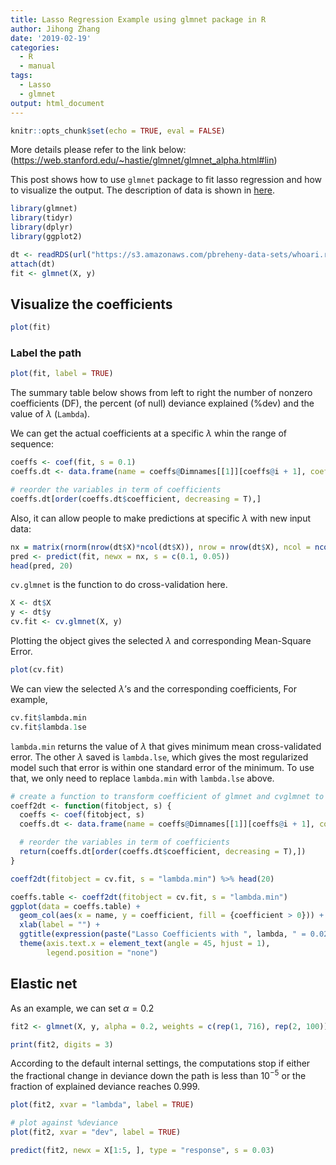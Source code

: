 ```yaml
---
title: Lasso Regression Example using glmnet package in R
author: Jihong Zhang
date: '2019-02-19'
categories:
  - R
  - manual
tags:
  - Lasso
  - glmnet
output: html_document
---
```


```r
knitr::opts_chunk$set(echo = TRUE, eval = FALSE)
```

More details please refer to the link below: (<https://web.stanford.edu/~hastie/glmnet/glmnet_alpha.html#lin>)

This post shows how to use `glmnet` package to fit lasso regression and how to visualize the output. The description of data is shown in [here](http://myweb.uiowa.edu/pbreheny/data/whoari.html).

```r
library(glmnet)
library(tidyr)
library(dplyr)
library(ggplot2)
```

```r
dt <- readRDS(url("https://s3.amazonaws.com/pbreheny-data-sets/whoari.rds"))
attach(dt)
fit <- glmnet(X, y)
```

## Visualize the coefficients

```r
plot(fit)
```

### Label the path

```r
plot(fit, label = TRUE)
```

The summary table below shows from left to right the number of nonzero coefficients (DF), the percent (of null) deviance explained (%dev) and the value of $\lambda$ (`Lambda`).

We can get the actual coefficients at a specific $\lambda$ whin the range of sequence:

```r
coeffs <- coef(fit, s = 0.1) 
coeffs.dt <- data.frame(name = coeffs@Dimnames[[1]][coeffs@i + 1], coefficient = coeffs@x) 

# reorder the variables in term of coefficients
coeffs.dt[order(coeffs.dt$coefficient, decreasing = T),]

```

Also, it can allow people to make predictions at specific $\lambda$ with new input data:

```r
nx = matrix(rnorm(nrow(dt$X)*ncol(dt$X)), nrow = nrow(dt$X), ncol = ncol(dt$X))
pred <- predict(fit, newx = nx, s = c(0.1, 0.05)) 
head(pred, 20)
```

`cv.glmnet` is the function to do cross-validation here.

```r
X <- dt$X
y <- dt$y
cv.fit <- cv.glmnet(X, y)
```

Plotting the object gives the selected $\lambda$ and corresponding Mean-Square Error.

```r
plot(cv.fit)
```

We can view the selected $\lambda$'s and the corresponding coefficients, For example,

```r
cv.fit$lambda.min
cv.fit$lambda.1se
```

`lambda.min` returns the value of $\lambda$ that gives minimum mean cross-validated error. The other $\lambda$ saved is `lambda.lse`, which gives the most regularized model such that error is within one standard error of the minimum. To use that, we only need to replace `lambda.min` with `lambda.lse` above.

```r
# create a function to transform coefficient of glmnet and cvglmnet to data.frame
coeff2dt <- function(fitobject, s) {
  coeffs <- coef(fitobject, s) 
  coeffs.dt <- data.frame(name = coeffs@Dimnames[[1]][coeffs@i + 1], coefficient = coeffs@x) 

  # reorder the variables in term of coefficients
  return(coeffs.dt[order(coeffs.dt$coefficient, decreasing = T),])
}

coeff2dt(fitobject = cv.fit, s = "lambda.min") %>% head(20)
```

```r
coeffs.table <- coeff2dt(fitobject = cv.fit, s = "lambda.min")
ggplot(data = coeffs.table) +
  geom_col(aes(x = name, y = coefficient, fill = {coefficient > 0})) +
  xlab(label = "") +
  ggtitle(expression(paste("Lasso Coefficients with ", lambda, " = 0.0275"))) +
  theme(axis.text.x = element_text(angle = 45, hjust = 1),
        legend.position = "none") 
```

## Elastic net

As an example, we can set $\alpha=0.2$

```r
fit2 <- glmnet(X, y, alpha = 0.2, weights = c(rep(1, 716), rep(2, 100)), nlambda = 20)

print(fit2, digits = 3)
```

According to the default internal settings, the computations stop if either the fractional change in deviance down the path is less than $10^{-5}$ or the fraction of explained deviance reaches 0.999.

```r
plot(fit2, xvar = "lambda", label = TRUE)

# plot against %deviance
plot(fit2, xvar = "dev", label = TRUE)
```

```r
predict(fit2, newx = X[1:5, ], type = "response", s = 0.03)
```

